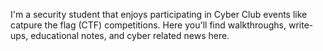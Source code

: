 I'm a security student that enjoys participating in Cyber Club events like catpure the flag (CTF) competitions.
Here you'll find walkthroughs, write-ups, educational notes, and cyber related news here. 

